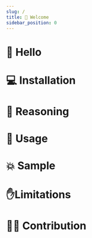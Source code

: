 ```yaml
---
slug: /
title: 👋 Welcome
sidebar_position: 0
---
```


# 👋 Hello

# 💻 Installation

# 🧠 Reasoning

# 🔨 Usage

# 💥 Sample

# ✋Limitations

# 👨‍💻 Contribution
